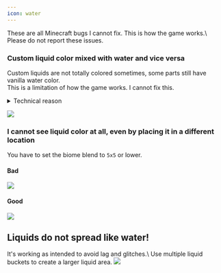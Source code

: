 ```yaml
---
icon: water
---
```


<Warning>
These are all Minecraft bugs I cannot fix. This is how the game works.\
Please do not report these issues.
</Warning>


### Custom liquid color mixed with water and vice versa

Custom liquids are not totally colored sometimes, some parts still have vanilla water color.\
This is a limitation of how the game works. I cannot fix this.

<details>

<summary>Technical reason</summary>

Minecraft stores biomes of a chunk in an int\[1024]. 16x16x256=65536, that's way more than 1024. This means that it stores it in some kind of blobs (not sure myself which size they are), so changing specific blocks is sadly not possible. The colours also fade between biomes, so changing small "blobs" always looks weird and the blocks won't have the full colour.

Source: [https://www.spigotmc.org/threads/how-to-create-custom-biomes.512105/page-2#post-4243330](https://www.spigotmc.org/threads/how-to-create-custom-biomes.512105/page-2#post-4243330)

</details>

![](</assets/images/immagine (14) (1) (2) (3) (3) (4) (4) (5) (7) (8) (3) (2).png>)

### I cannot see liquid color at all, even by placing it in a different location

You have to set the biome blend to `5x5` or lower.

#### Bad

<img src="/assets/images/image (226).png" />

#### Good

<img src="/assets/images/image (213).png" />

## Liquids do not spread like water!


<Note>
It's working as intended to avoid lag and glitches.\
Use multiple liquid buckets to create a larger liquid area.
</Note>


<img src="/assets/images/water_bug_3.png" />
